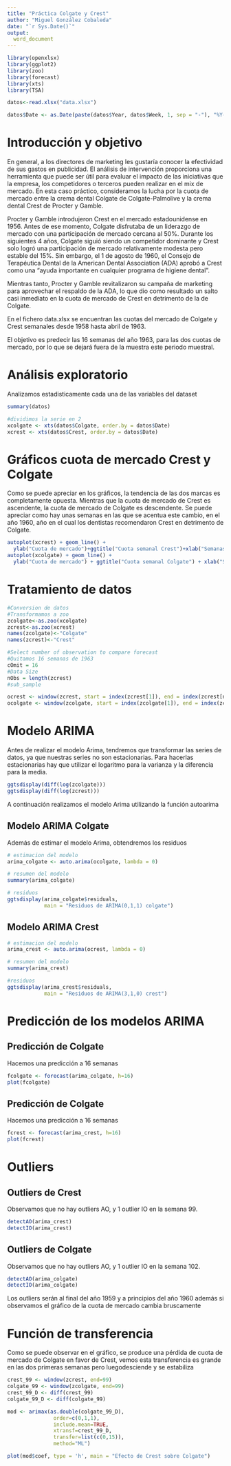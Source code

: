 ---
title: "Práctica Colgate y Crest"
author: "Miguel González Cobaleda"
date: "`r Sys.Date()`"
output:
  word_document
---

```{r include=FALSE}
library(openxlsx)
library(ggplot2)
library(zoo)
library(forecast)
library(xts)
library(TSA)
```

```{r include=FALSE}
datos<-read.xlsx("data.xlsx")

datos$Date <- as.Date(paste(datos$Year, datos$Week, 1, sep = "-"), "%Y-%U-%u")
```

# Introducción y objetivo

En general, a los directores de marketing les gustaría conocer la efectividad de sus gastos en publicidad. El análisis de intervención proporciona una herramienta que puede ser útil para evaluar el impacto de las iniciativas que la empresa, los competidores o terceros pueden realizar en el mix de mercado. En esta caso práctico, consideramos la lucha por la cuota de mercado entre la crema dental Colgate de Colgate-Palmolive y la crema dental Crest de Procter y Gamble.

Procter y Gamble introdujeron Crest en el mercado estadounidense en 1956. Antes de ese momento, Colgate disfrutaba de un liderazgo de mercado con una participación de mercado cercana al 50%. Durante los siguientes 4 años, Colgate siguió siendo un competidor dominante y Crest solo logró una participación de mercado relativamente modesta pero estable del 15%. Sin embargo, el 1 de agosto de 1960, el Consejo de Terapéutica Dental de la American Dental Association (ADA) aprobó a Crest como una “ayuda importante en cualquier programa de higiene dental”.

Mientras tanto, Procter y Gamble revitalizaron su campaña de marketing para aprovechar el respaldo de la ADA, lo que dio como resultado un salto casi inmediato en la cuota de mercado de Crest en detrimento de la de Colgate.

En el fichero data.xlsx se encuentran las cuotas del mercado de Colgate y Crest semanales desde 1958 hasta abril de 1963.

El objetivo es predecir las 16 semanas del año 1963, para las dos cuotas de mercado, por lo que se dejará fuera de la muestra este periodo muestral.

# Análisis exploratorio

Analizamos estadisticamente cada una de las variables del dataset

```{r}
summary(datos)
```

```{r include=FALSE}
#dividimos la serie en 2 
xcolgate <- xts(datos$Colgate, order.by = datos$Date)
xcrest <- xts(datos$Crest, order.by = datos$Date)
```

# Gráficos cuota de mercado Crest y Colgate

Como se puede apreciar en los gráficos, la tendencia de las dos marcas es completamente opuesta. Mientras que la cuota de mercado de Crest es ascendente, la cuota de mercado de Colgate es descendente. Se puede apreciar como hay unas semanas en las que se acentua este cambio, en el año 1960, año en el cual los dentistas recomendaron Crest en detrimento de Colgate.

```{r echo=FALSE}
autoplot(xcrest) + geom_line() +
  ylab("Cuota de mercado")+ggtitle("Cuota semanal Crest")+xlab("Semanas")
autoplot(xcolgate) + geom_line() +
  ylab("Cuota de mercado") + ggtitle("Cuota semanal Colgate") + xlab("Semanas")
```

# Tratamiento de datos

```{r include=FALSE}
#Conversion de datos
#Transformamos a zoo
zcolgate<-as.zoo(xcolgate)
zcrest<-as.zoo(xcrest)
names(zcolgate)<-"Colgate"
names(zcrest)<-"Crest"
```

```{r include=FALSE}
#Select number of observation to compare forecast
#Quitamos 16 semanas de 1963
cOmit = 16
#Data Size
nObs = length(zcrest)
#sub_sample

ocrest <- window(zcrest, start = index(zcrest[1]), end = index(zcrest[nObs - cOmit]))
ocolgate <- window(zcolgate, start = index(zcolgate[1]), end = index(zcolgate[nObs - cOmit]))
```


# Modelo ARIMA

Antes de realizar el modelo Arima, tendremos que transformar las series de datos, ya que nuestras series no son estacionarias. Para hacerlas estacionarias hay que utilizar el logaritmo para la varianza y la diferencia para la media.

```{r}
ggtsdisplay(diff(log(zcolgate)))
ggtsdisplay(diff(log(zcrest)))
```

A continuación realizamos el modelo Arima utilizando la función autoarima

## Modelo ARIMA Colgate

Además de estimar el modelo Arima, obtendremos los residuos

```{r}
# estimacion del modelo
arima_colgate <- auto.arima(ocolgate, lambda = 0) 

# resumen del modelo
summary(arima_colgate)

# residuos
ggtsdisplay(arima_colgate$residuals,
            main = "Residuos de ARIMA(0,1,1) colgate") 
```

## Modelo ARIMA Crest

```{r}
# estimacion del modelo
arima_crest <- auto.arima(ocrest, lambda = 0)

# resumen del modelo
summary(arima_crest)

#residuos
ggtsdisplay(arima_crest$residuals,
            main = "Residuos de ARIMA(3,1,0) crest")
```

# Predicción de los modelos ARIMA

## Predicción de Colgate

Hacemos una predicción a 16 semanas

```{r}
fcolgate <- forecast(arima_colgate, h=16)
plot(fcolgate)
```

## Predicción de Colgate

Hacemos una predicción a 16 semanas

```{r}
fcrest <- forecast(arima_crest, h=16)
plot(fcrest)
```

# Outliers

## Outliers de Crest

Observamos que no hay outliers AO, y 1 outlier IO en la semana 99.

```{r}
detectAO(arima_crest)
detectIO(arima_crest)
```

## Outliers de Colgate

Observamos que no hay outliers AO, y 1 outlier IO en la semana 102.

```{r}
detectAO(arima_colgate)
detectIO(arima_colgate)
```

Los outliers serán al final del año 1959 y a principios del año 1960 además si observamos el gráfico de la cuota de mercado cambia bruscamente

# Función de transferencia

Como se puede observar en el gráfico, se produce una pérdida de cuota de mercado de Colgate en favor de Crest, vemos esta transferencia es grande en las dos primeras semanas pero luegodesciende y se estabiliza

```{r}
crest_99 <- window(zcrest, end=99) 
colgate_99 <- window(zcolgate, end=99) 
crest_99_D <- diff(crest_99) 
colgate_99_D <- diff(colgate_99) 

mod <- arimax(as.double(colgate_99_D),
               order=c(0,1,1),
               include.mean=TRUE,
               xtransf=crest_99_D,
               transfer=list(c(0,15)),
               method="ML")

plot(mod$coef, type = 'h', main = "Efecto de Crest sobre Colgate")
```